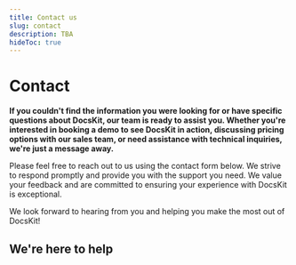 ```yaml
---
title: Contact us
slug: contact
description: TBA
hideToc: true
---
```


# Contact

**If you couldn't find the information you were looking for or have specific questions about DocsKit, our team is ready to assist you. Whether you're interested in booking a demo to see DocsKit in action, discussing pricing options with our sales team, or need assistance with technical inquiries, we're just a message away.**

Please feel free to reach out to us using the contact form below. We strive to respond promptly and provide you with the support you need. We value your feedback and are committed to ensuring your experience with DocsKit is exceptional.

We look forward to hearing from you and helping you make the most out of DocsKit!

## We're here to help


<ContactForm />
